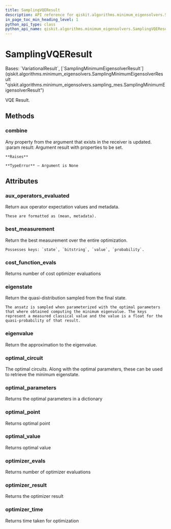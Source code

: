 ```yaml
---
title: SamplingVQEResult
description: API reference for qiskit.algorithms.minimum_eigensolvers.SamplingVQEResult
in_page_toc_min_heading_level: 1
python_api_type: class
python_api_name: qiskit.algorithms.minimum_eigensolvers.SamplingVQEResult
---
```


# SamplingVQEResult

<Class id="qiskit.algorithms.minimum_eigensolvers.SamplingVQEResult" isDedicatedPage={true} github="https://github.com/qiskit/qiskit/tree/stable/0.24/qiskit/algorithms/minimum_eigensolvers/sampling_vqe.py" signature="SamplingVQEResult">
  Bases: `VariationalResult`, [`SamplingMinimumEigensolverResult`](qiskit.algorithms.minimum_eigensolvers.SamplingMinimumEigensolverResult "qiskit.algorithms.minimum_eigensolvers.sampling_mes.SamplingMinimumEigensolverResult")

  VQE Result.

  ## Methods

  <span id="qiskit-algorithms-minimum-eigensolvers-samplingvqeresult-combine" />

  ### combine

  <Function id="qiskit.algorithms.minimum_eigensolvers.SamplingVQEResult.combine" name="combine" signature="SamplingVQEResult.combine(result)">
    Any property from the argument that exists in the receiver is updated. :param result: Argument result with properties to be set.

    **Raises**

    **TypeError** – Argument is None
  </Function>

  ## Attributes

  ### aux\_operators\_evaluated

  <Attribute id="qiskit.algorithms.minimum_eigensolvers.SamplingVQEResult.aux_operators_evaluated" name="aux_operators_evaluated">
    Return aux operator expectation values and metadata.

    These are formatted as (mean, metadata).
  </Attribute>

  ### best\_measurement

  <Attribute id="qiskit.algorithms.minimum_eigensolvers.SamplingVQEResult.best_measurement" name="best_measurement">
    Return the best measurement over the entire optimization.

    Possesses keys: `state`, `bitstring`, `value`, `probability`.
  </Attribute>

  ### cost\_function\_evals

  <Attribute id="qiskit.algorithms.minimum_eigensolvers.SamplingVQEResult.cost_function_evals" name="cost_function_evals">
    Returns number of cost optimizer evaluations
  </Attribute>

  ### eigenstate

  <Attribute id="qiskit.algorithms.minimum_eigensolvers.SamplingVQEResult.eigenstate" name="eigenstate">
    Return the quasi-distribution sampled from the final state.

    The ansatz is sampled when parameterized with the optimal parameters that where obtained computing the minimum eigenvalue. The keys represent a measured classical value and the value is a float for the quasi-probability of that result.
  </Attribute>

  ### eigenvalue

  <Attribute id="qiskit.algorithms.minimum_eigensolvers.SamplingVQEResult.eigenvalue" name="eigenvalue">
    Return the approximation to the eigenvalue.
  </Attribute>

  ### optimal\_circuit

  <Attribute id="qiskit.algorithms.minimum_eigensolvers.SamplingVQEResult.optimal_circuit" name="optimal_circuit">
    The optimal circuits. Along with the optimal parameters, these can be used to retrieve the minimum eigenstate.
  </Attribute>

  ### optimal\_parameters

  <Attribute id="qiskit.algorithms.minimum_eigensolvers.SamplingVQEResult.optimal_parameters" name="optimal_parameters">
    Returns the optimal parameters in a dictionary
  </Attribute>

  ### optimal\_point

  <Attribute id="qiskit.algorithms.minimum_eigensolvers.SamplingVQEResult.optimal_point" name="optimal_point">
    Returns optimal point
  </Attribute>

  ### optimal\_value

  <Attribute id="qiskit.algorithms.minimum_eigensolvers.SamplingVQEResult.optimal_value" name="optimal_value">
    Returns optimal value
  </Attribute>

  ### optimizer\_evals

  <Attribute id="qiskit.algorithms.minimum_eigensolvers.SamplingVQEResult.optimizer_evals" name="optimizer_evals">
    Returns number of optimizer evaluations
  </Attribute>

  ### optimizer\_result

  <Attribute id="qiskit.algorithms.minimum_eigensolvers.SamplingVQEResult.optimizer_result" name="optimizer_result">
    Returns the optimizer result
  </Attribute>

  ### optimizer\_time

  <Attribute id="qiskit.algorithms.minimum_eigensolvers.SamplingVQEResult.optimizer_time" name="optimizer_time">
    Returns time taken for optimization
  </Attribute>
</Class>

